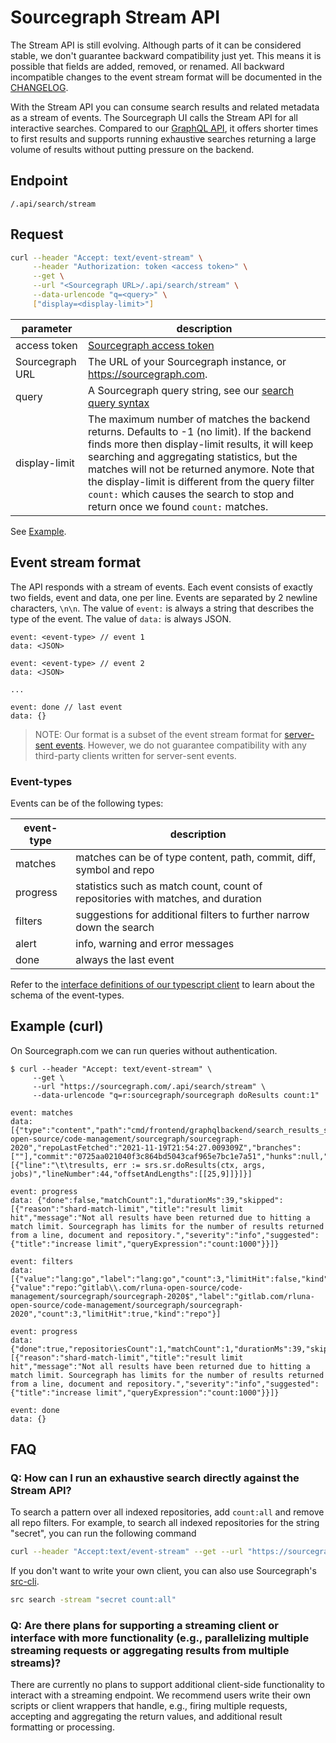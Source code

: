 # Sourcegraph Stream API

<Callout type="note">The Stream API is still evolving. Although parts of it can be considered stable, we don't guarantee backward compatibility just yet. This means it is possible that fields are added, removed, or renamed. All backward incompatible changes to the event stream format will be documented in the [CHANGELOG](https://sourcegraph.com/github.com/sourcegraph/sourcegraph/-/blob/CHANGELOG.md).</Callout>

With the Stream API you can consume search results and related metadata as
a stream of events. The Sourcegraph UI calls the Stream API for all interactive searches.
Compared to our [GraphQL API](../graphql/index), it offers shorter times to first results and
supports running exhaustive searches returning a large volume of results without
putting pressure on the backend.

## Endpoint
`/.api/search/stream`

## Request

```bash
curl --header "Accept: text/event-stream" \
     --header "Authorization: token <access token>" \
     --get \
     --url "<Sourcegraph URL>/.api/search/stream" \
     --data-urlencode "q=<query>" \
     ["display=<display-limit>"]
```

|    parameter    |                                                                                                                                                                                       description                                                                                                                                                                                       |
| --------------- | --------------------------------------------------------------------------------------------------------------------------------------------------------------------------------------------------------------------------------------------------------------------------------------------------------------------------------------------------------------------------------------- |
| access token    | [Sourcegraph access token](https://docs.sourcegraph.com/cli/how-tos/creating_an_access_token)                                                                                                                                                                                                                                                                                           |
| Sourcegraph URL | The URL of your Sourcegraph instance, or https://sourcegraph.com.                                                                                                                                                                                                                                                                                                                       |
| query           | A Sourcegraph query string, see our [search query syntax](../../code_search/reference/queries.md)                                                                                                                                                                                                                                                                                       |
| display-limit   | The maximum number of matches the backend returns. Defaults to -1 (no limit). If the backend finds more then display-limit results, it will keep searching and aggregating statistics, but the matches will not be returned anymore. Note that the display-limit is different from the query filter `count:` which causes the search to stop and return once we found `count:` matches. |

See [Example](#example-curl).

## Event stream format

The API responds with a stream of events. Each event consists of exactly two
fields, event and data, one per line. Events are separated by 2 newline
characters, `\n\n`. The value of `event:` is always a string that describes the
type of the event. The value of `data:` is always JSON.

```text
event: <event-type> // event 1
data: <JSON>

event: <event-type> // event 2
data: <JSON>

...

event: done // last event
data: {}
```

> NOTE:
> Our format is a subset of the event stream format for [server-sent
> events](https://developer.mozilla.org/en-US/docs/Web/API/Server-sent_events/Using_server-sent_events#event_stream_format). However, we do not guarantee compatibility with any third-party clients written for server-sent events.

### Event-types

Events can be of the following types:

| event-type |                                   description                                    |
| ---------- | -------------------------------------------------------------------------------- |
| matches    | matches can be of type content, path, commit, diff, symbol and repo              |
| progress   | statistics such as match count, count of repositories with matches, and duration |
| filters    | suggestions for additional filters to further narrow down the search             |
| alert      | info, warning and error messages                                                 |
| done       | always the last event                                                            |

Refer to the [interface definitions of our typescript client](https://sourcegraph.com/github.com/sourcegraph/sourcegraph/-/blob/client/shared/src/search/stream.ts?L12) to learn about the schema of the event-types.

## Example (curl)

On Sourcegraph.com we can run queries without authentication.

```shellsession
$ curl --header "Accept: text/event-stream" \
     --get \
     --url "https://sourcegraph.com/.api/search/stream" \
     --data-urlencode "q=r:sourcegraph/sourcegraph doResults count:1"

event: matches
data: [{"type":"content","path":"cmd/frontend/graphqlbackend/search_results_stats_languages.go","repositoryID":42693708,"repository":"gitlab.com/rluna-open-source/code-management/sourcegraph/sourcegraph-2020","repoLastFetched":"2021-11-19T21:54:27.009309Z","branches":[""],"commit":"0725aa021040f3c864bd5043caf965e7bc1e7a51","hunks":null,"lineMatches":[{"line":"\t\tresults, err := srs.sr.doResults(ctx, args, jobs)","lineNumber":44,"offsetAndLengths":[[25,9]]}]}]

event: progress
data: {"done":false,"matchCount":1,"durationMs":39,"skipped":[{"reason":"shard-match-limit","title":"result limit hit","message":"Not all results have been returned due to hitting a match limit. Sourcegraph has limits for the number of results returned from a line, document and repository.","severity":"info","suggested":{"title":"increase limit","queryExpression":"count:1000"}}]}

event: filters
data: [{"value":"lang:go","label":"lang:go","count":3,"limitHit":false,"kind":"lang"},{"value":"repo:^gitlab\\.com/rluna-open-source/code-management/sourcegraph/sourcegraph-2020$","label":"gitlab.com/rluna-open-source/code-management/sourcegraph/sourcegraph-2020","count":3,"limitHit":true,"kind":"repo"}]

event: progress
data: {"done":true,"repositoriesCount":1,"matchCount":1,"durationMs":39,"skipped":[{"reason":"shard-match-limit","title":"result limit hit","message":"Not all results have been returned due to hitting a match limit. Sourcegraph has limits for the number of results returned from a line, document and repository.","severity":"info","suggested":{"title":"increase limit","queryExpression":"count:1000"}}]}

event: done
data: {}
```

## FAQ

### Q: How can I run an exhaustive search directly against the Stream API?

To search a pattern over all indexed repositories, add `count:all` and remove all repo filters. For example, to search all indexed repositories for the string "secret", you can run the following command

```bash
curl --header "Accept:text/event-stream" --get --url "https://sourcegraph.com/.api/search/stream" --data-urlencode "q=secret count:all"
```

If you don't want to write your own client, you can also use Sourcegraph's [src-cli](https://sourcegraph.com/github.com/sourcegraph/src-cli).

```bash
src search -stream "secret count:all"
```

### Q: Are there plans for supporting a streaming client or interface with more functionality (e.g., parallelizing multiple streaming requests or aggregating results from multiple streams)?

There are currently no plans to support additional client-side functionality to interact with a streaming endpoint. We recommend users write their own scripts or client wrappers that handle, e.g., firing multiple requests, accepting and aggregating the return values, and additional result formatting or processing.
